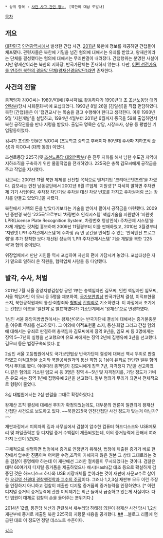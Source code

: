  * 상위 항목 : [[사건 사고 관련 정보]], [북한의 대남 도발사]

[[목차]]

== 개요 ==
[[대한민국]] [[인천광역시]]에서 발생한 간첩 사건. [[2011년]] 북한에 정보를 제공하던 간첩들이 체포됐다. 관련자들은 북한에 기밀을 넘긴 혐의에 대해서는 유죄를 받았고, 왕재산이라는 단체를 결성했다는 혐의에 대해서는 무죄판결이 내려졌다. 간첩행위는 분명한 사실이지만 왕재산이라는 북한의 지하당, 반국가단체는 존재하지 않는다. 다만, [[장군님 축지법 쓰신다|어떤 선전가요를 연주한 북한의 경음악 단체(왕재산경음악단)]]라면 존재한다.

== 사건의 전말 ==
총책임자 김OO씨는 1980년대에 [주사파]로 활동하다가 1990년대 초 [[조선노동당 대외연락부]](당시 사회문화부)에 포섭되었다. 1993년 8월 26일 [김일성]을 직접 면담하였다. 북한 [간첩]들은 이 '접견교시'는 목숨을 걸고 수행해야 한다고 생각한다. 
이후 1993년 9월 '지원개발'을 설립하고, 1994년 4월부터 2011년 6월까지 중국을 59회 출입하면서 북한 공작관들을 만나 지령을 받았다. 출입국 명목은 상담, 시장조사, 상용 등 평범한 기업활동이었다.

김씨가 포섭한 인물은 임OO씨 (초등학교 중학교 후배이자 80년대 주사파 지하조직 출신)과 이OO씨 (대학 동창) 이었다.

조선로동당 225국(옛 [[조선노동당 대외연락부]])'은 진두 지휘를 해서 남한 수도권 지역에 지하조직을 구축하기 위한 물밑작업을 전개하였다. 225국은 총책 김모씨에게 공작금을 주고 작업을 지시했다.

김모씨는 2001년 11월 북한 체제를 선전할 목적으로 벤처기업 '코리아콘텐츠랩'을 차렸다. 김모씨는 인천 남동공단에서 2002년 6월 IT업체 '지원넷'[* 자세히 말하면 주차관제 기기 사업이다. 주차장 차단기랑 주차권 대신 차량 번호를 가지고 주차권처럼 쓰는 장치를 만들고 있었다.]을 차렸다. 

북한에서 거액의 돈을 받았다기보다는 기술을 받아서 팔아서 공작금을 마련했다. 2009년 중반경 북한 ‘225국’으로부터 ‘차량번호 인식시스템’ 핵심기술을 지원받아 ‘지원넷 LPR(License Plate Recognition System, 차량번호 영상인식) 주차관제 시스템’을 자체 개발한 것처럼 홍보하며 2009년 11월경부터 이를 판매하였고, 2010년 3월경부터 ‘지원넷 LPR 주차관제시스템’에 주차장 內 빈 공간을 인식할 수 있는 ‘인식엔진 프로그램’을 추가 장착한 보다 개선된 성능의 ‘LPR 주차관제시스템’ 기술 개발을 북한 ‘225국’과 협의 중이었다.

위장업체에서 만난 지인들 역시 포섭하여 자신의 편에 가담시켜 놓았다. 포섭대상은 자기 밑으로 일하러 온 직원들, 협력업체 사람들 등 다양했다.

== 발각, 수사, 처벌 ==
2011년 7월 서울 중앙지방검찰청 공안 1부는 총책임자인 김모씨, 인천 책임자인 임모씨, 서울 책임자인 이 모씨 등 5명을 체포하여, [[국가보안법]]상 반국가단체 결성, 이적표현물 소지, 북한공작원과의 통신·회합죄와 [[형법]]상 [[간첩]]죄로 기소하였다. 이 과정에서 초기에는 간첩단 이름을 '일진회'로 발표하였다가 기소단계에서 '왕재산'으로 변경하였다. 

1심인 서울 중앙지방법원에서는 왕재산이라는 반국가단체 결성에 대해서는 증거불충분을 이유로 무죄를 선고하였다. 그 이외에 이적표현물 소지, 통신·회합 그리고 간첩 혐의에 대해서는 유죄로 판결하여 총책임자 김모씨에게 징역 9년을, 임모 씨 등 3명에게는 징역 5∼7년의 실형을 선고했으며 유모 씨에게는 징역 2년에 집행유예 3년을 선고했다. 김모씨 등은 법정구속되었다. [http://mbn.mk.co.kr/pages/news/newsView.php?category=mbn00009&news_seq_no=1160096 #]

2심인 서울 고등법원에서도 국가보안법상 반국가단체 결성에 대해선 역시 무죄로 판결하였고 이적표현물 소지와 북한공작원과의 통신·회합 등 1심이 유죄로 판단한 일부 혐의 역시 무죄로 봤다. 이에따라 총책임자 김모씨에게 징역 7년, 자격정지 7년을 선고하였다.같은 혐의로 기소된 임모 씨 등 3명은 징역 4∼5년 및 자격정지를, 가담 정도가 가벼운 유모 씨는 징역 1년에 집행유예 2년을 선고했다. 일부 혐의가 무죄가 되면서 전체적으로 형량이 줄었다.

3심 대법원에서는 2심 판결을 그대로 확정하였다.[http://news.nate.com/view/20130726n10033?mid=n0402]

왕재산 조직 결성에 대해선 무죄가 확정되었는데도, 대부분의 언론이 일관되게 왕재산 간첩단 사건으로 보도하고 있다. ~~북한225국 인천간첩단 사건 정도가 맞는거 아닌가?~~

재판과정에서 피의자의 집과 사무실에서 검찰이 압수한 컴퓨터 하드디스크와 USB메모리 및 파일출력본 등 디지털 증거 수백점이 제출되었는데, 이의 증거능력에 관해서 여러가지 논란이 있었다. 

구체적으로 설명하면 법정에서 증거로 인정받기 위해선, 법정에 제출된 증거가 바로 현장에서 압수한 진품이며 어떠한 수정,조작이 가해지지 않은 원본 그 상태 그대로라는 것을 검찰이 증명해야 하는데 이 재판에선 그러한 절차들이 무시되었다는 것이다. 검찰은 대략 60여가지 디지털 증거품을 제출하였으나 해시(Hash)값 대조 등으로 확실하게 검증된 것은 하드디스크 하나와 USB 저장매체들 뿐이라는 것이 재판에 자문교수로 참여한 [http://www.mediatoday.co.kr/news/articleView.html?idxno=107169 오길영 신경대 경찰행정학과 교수의 주장]이다. 그러나 1,2,3심 재판부 모두 이런 주장을 인정하지 아니하고 검찰이 제출한 디지털 증거품의 증거능력을 인정하였다. [* 이런 디지털 증거의 증거능력에 관한 이의제기는 최근 들어서 급증하고 있는게 사실이다. 다만 법원이 대체로 검찰의 손을 들어주는 분위기다.]

2014년 12월, 통진당 해산과 관련해서 새누리당 하태경 의원이 왕재산 사건 당시 1,2심 재판부에 증거로 제출된 북한 225국의 지령문 내용을 공개했다. [http://www.youtube.com/watch?v=-xEc_2q5vkE #][http://kimmidum.egloos.com/3505642 #]
...블로그 리플에 언급된 대로 이 정도면 정말 데스노트 수준이다.

[[각주]]
